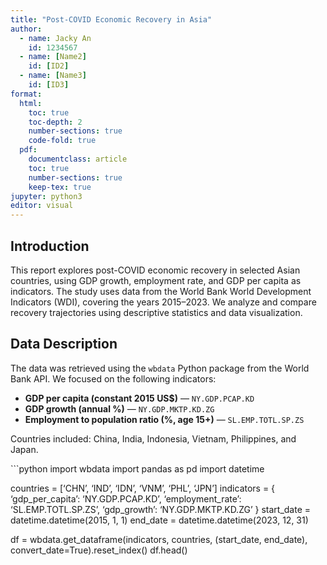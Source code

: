 ```yaml
---
title: "Post-COVID Economic Recovery in Asia"
author: 
  - name: Jacky An
    id: 1234567
  - name: [Name2]
    id: [ID2]
  - name: [Name3]
    id: [ID3]
format: 
  html:
    toc: true
    toc-depth: 2
    number-sections: true
    code-fold: true
  pdf:
    documentclass: article
    toc: true
    number-sections: true
    keep-tex: true
jupyter: python3
editor: visual
---
```


## Introduction

This report explores post-COVID economic recovery in selected Asian countries, using GDP growth, employment rate, and GDP per capita as indicators. The study uses data from the World Bank World Development Indicators (WDI), covering the years 2015–2023. We analyze and compare recovery trajectories using descriptive statistics and data visualization.

## Data Description

The data was retrieved using the `wbdata` Python package from the World Bank API. We focused on the following indicators:

- **GDP per capita (constant 2015 US$)** — `NY.GDP.PCAP.KD`
- **GDP growth (annual %)** — `NY.GDP.MKTP.KD.ZG`
- **Employment to population ratio (%, age 15+)** — `SL.EMP.TOTL.SP.ZS`

Countries included: China, India, Indonesia, Vietnam, Philippines, and Japan.

```python
import wbdata
import pandas as pd
import datetime

countries = ['CHN', 'IND', 'IDN', 'VNM', 'PHL', 'JPN']
indicators = {
    'gdp_per_capita': 'NY.GDP.PCAP.KD',
    'employment_rate': 'SL.EMP.TOTL.SP.ZS',
    'gdp_growth': 'NY.GDP.MKTP.KD.ZG'
}
start_date = datetime.datetime(2015, 1, 1)
end_date = datetime.datetime(2023, 12, 31)

df = wbdata.get_dataframe(indicators, countries, (start_date, end_date), convert_date=True).reset_index()
df.head()
